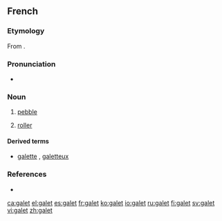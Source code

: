 ==French==

===Etymology===
From {{etyl|fro}} {{term|gal||rock}}.

===Pronunciation===
*{{IPA|/ɡalɛ/|lang=fr}}

===Noun===
{{fr-noun|m}}

# [[pebble]]
# {{context|technology|lang=fr}} [[roller]]

====Derived terms====
* [[galette]] {{f}}, [[galetteux]]

===References===
* {{R:NPLarousse}}

[[ca:galet]]
[[el:galet]]
[[es:galet]]
[[fr:galet]]
[[ko:galet]]
[[io:galet]]
[[ru:galet]]
[[fi:galet]]
[[sv:galet]]
[[vi:galet]]
[[zh:galet]]